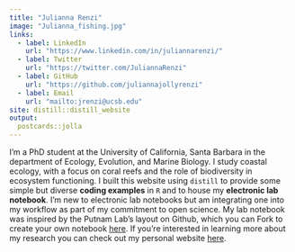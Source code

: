 ```yaml
---
title: "Julianna Renzi"
image: "Julianna_fishing.jpg"
links:
  - label: LinkedIn
    url: "https://www.linkedin.com/in/juliannarenzi/"
  - label: Twitter
    url: "https://twitter.com/JuliannaRenzi"
  - label: GitHub
    url: "https://github.com/juliannajollyrenzi"
  - label: Email
    url: "mailto:jrenzi@ucsb.edu"
site: distill::distill_website
output:
  postcards::jolla
---
```

 
I'm a PhD student at the University of California, Santa Barbara in the department of Ecology, Evolution, and Marine Biology. I study coastal ecology, with a focus on coral reefs and the role of biodiversity in ecosystem functioning. I built this website using `distill` to provide some simple but diverse **coding examples** in `R` and to house my **electronic lab notebook**. I'm new to electronic lab notebooks but am integrating one into my workflow as part of my commitment to open science. My lab notebook was inspired by the Putnam Lab's layout on Github, which you can Fork to create your own notebook [here](https://github.com/Putnam-Lab/Lab_Management/blob/master/Lab_Resourses/Laboratory_Notebooks/Forked-Lab-Notebook-and%20Posts.md). If you're interested in learning more about my research you can check out my personal website [here](https://juliannarenzi.webflow.io/).
